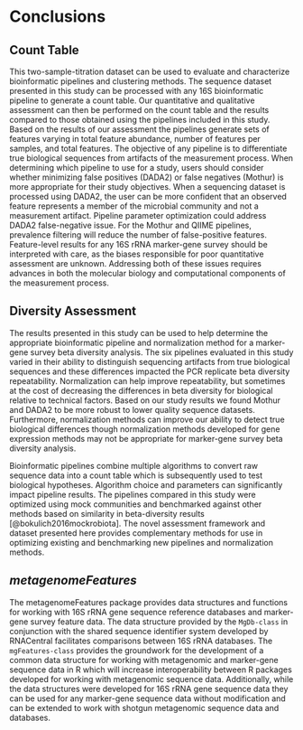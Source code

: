 # Conclusions

## Count Table
This two-sample-titration dataset can be used to evaluate and characterize bioinformatic pipelines and clustering methods.
The sequence dataset presented in this study can be processed with any 16S bioinformatic pipeline to generate a count table.
Our quantitative and qualitative assessment can then be performed on the count table and the results compared to those obtained using the pipelines included in this study.
Based on the results of our assessment the pipelines generate sets of features varying in total feature abundance, number of features per samples, and total features.
The objective of any pipeline is to differentiate true biological sequences from artifacts of the measurement process.
When determining which pipeline to use for a study, users should consider whether minimizing false positives (DADA2) or false negatives (Mothur) is more appropriate for their study objectives.
When a sequencing dataset is processed using DADA2, the user can be more confident that an observed feature represents a member of the microbial community and not a measurement artifact.
Pipeline parameter optimization could address DADA2 false-negative issue.
For the Mothur and QIIME pipelines, prevalence filtering will reduce the number of false-positive features.
Feature-level results for any 16S rRNA marker-gene survey should be interpreted with care, as the biases responsible for poor quantitative assessment are unknown.
Addressing both of these issues requires advances in both the molecular biology and computational components of the measurement process.


## Diversity Assessment
The results presented in this study can be used to help determine the appropriate bioinformatic pipeline and normalization method for a marker-gene survey beta diversity analysis.
The six pipelines evaluated in this study varied in their ability to distinguish sequencing artifacts from true biological sequences and these differences impacted the PCR replicate beta diversity repeatability.
Normalization can help improve repeatability, but sometimes at the cost of decreasing the differences in beta diversity for biological relative to technical factors.
Based on our study results we found Mothur and DADA2 to be more robust to lower quality sequence datasets.
Furthermore, normalization methods can improve our ability to detect true biological differences though normalization methods developed for gene expression methods may not be appropriate for marker-gene survey beta diversity analysis.

Bioinformatic pipelines combine multiple algorithms to convert raw sequence data into a count table which is subsequently used to test biological hypotheses.
Algorithm choice and parameters can significantly impact pipeline results.
The pipelines compared in this study were optimized using mock communities and benchmarked against other methods based on similarity in beta-diversity results [@bokulich2016mockrobiota].
The novel assessment framework and dataset presented here provides complementary methods for use in optimizing existing and benchmarking new pipelines and normalization methods.


## _metagenomeFeatures_
The metagenomeFeatures package provides data structures and functions for working with 16S rRNA gene sequence reference databases and marker-gene survey feature data. The data structure provided by the `MgDb-class` in conjunction with the shared sequence identifier system developed by RNACentral facilitates comparisons between 16S rRNA databases. The `mgFeatures-class` provides the groundwork for the development of a common data structure for working with metagenomic and marker-gene sequence data in R which will increase interoperability between R packages developed for working with metagenomic sequence data. Additionally, while the data structures were developed for 16S rRNA gene sequence data they can be used for any marker-gene sequence data without modification and can be extended to work with shotgun metagenomic sequence data and databases.
